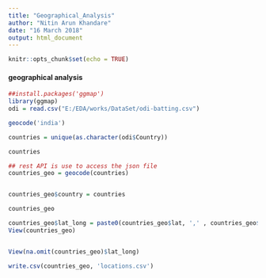 ---
title: "Geographical_Analysis"
author: "Nitin Arun Khandare"
date: "16 March 2018"
output: html_document
---

```{r setup, include=FALSE}
knitr::opts_chunk$set(echo = TRUE)
```


#### geographical analysis
```{r}
##install.packages('ggmap')
library(ggmap)
odi = read.csv("E:/EDA/works/DataSet/odi-batting.csv")

geocode('india')

countries = unique(as.character(odi$Country))

countries

## rest API is use to access the json file 
countries_geo = geocode(countries)


countries_geo$country = countries

countries_geo

countries_geo$lat_long = paste0(countries_geo$lat, ',' , countries_geo$lon)
View(countries_geo)


View(na.omit(countries_geo)$lat_long)

```

```{r}
write.csv(countries_geo, 'locations.csv')



```